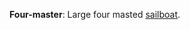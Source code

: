 {{context}}
{{unreferenced}}
'''Four-master''': Large four masted [[sailboat]].
{{ship-stub}}
{{uncat}}